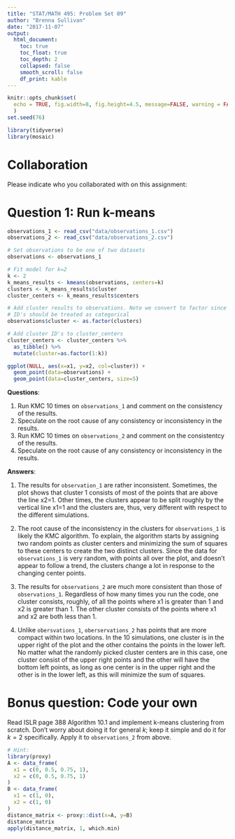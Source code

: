 ```yaml
---
title: "STAT/MATH 495: Problem Set 09"
author: "Brenna Sullivan"
date: "2017-11-07"
output:
  html_document:
    toc: true
    toc_float: true
    toc_depth: 2
    collapsed: false
    smooth_scroll: false
    df_print: kable
---
```


```r
knitr::opts_chunk$set(
  echo = TRUE, fig.width=8, fig.height=4.5, message=FALSE, warning = FALSE
  )
set.seed(76)

library(tidyverse)
library(mosaic)
```



# Collaboration

Please indicate who you collaborated with on this assignment: 



# Question 1: Run k-means
```r
observations_1 <- read_csv("data/observations_1.csv")
observations_2 <- read_csv("data/observations_2.csv")
```

```r
# Set observations to be one of two datasets
observations <- observations_1

# Fit model for k=2
k <- 2
k_means_results <- kmeans(observations, centers=k)
clusters <- k_means_results$cluster
cluster_centers <- k_means_results$centers

# Add cluster results to observations. Note we convert to factor since cluster
# ID's should be treated as categorical
observations$cluster <- as.factor(clusters)

# Add cluster ID's to cluster_centers
cluster_centers <- cluster_centers %>% 
  as_tibble() %>% 
  mutate(cluster=as.factor(1:k))

ggplot(NULL, aes(x=x1, y=x2, col=cluster)) +
  geom_point(data=observations) +
  geom_point(data=cluster_centers, size=5)
```

**Questions**:

1. Run KMC 10 times on `observations_1` and comment on the consistency of the
results.
1. Speculate on the root cause of any consistency or inconsistency in the
results.
1. Run KMC 10 times on `observations_2` and comment on the consistentcy of the
results.
1. Speculate on the root cause of any consistency or inconsistency in the
results.

**Answers**:

1. The results for `observation_1` are rather inconsistent.  Sometimes, the plot shows that cluster 1 consists of most of the points that are above the line x2=1.  Other times, the clusters appear to be split roughly by the vertical line x1=1 and the clusters are, thus, very different with respect to the different simulations.  

1.	The root cause of the inconsistency in the clusters for `observations_1` is likely the KMC algorithm.  To explain, the algorithm starts by assigning two random points as cluster centers and minimizing the sum of squares to these centers to create the two distinct clusters.  Since the data for `observations_1` is very random, with points all over the plot, and doesn't appear to follow a trend, the clusters change a lot in response to the changing center points.

1. The results for `observations_2` are much more consistent than those of `observations_1`.  Regardless of how many times you run the code, one cluster consists, roughly, of all the points where x1 is greater than 1 and x2 is greater than 1.  The other cluster consists of the points where x1 and x2 are both less than 1. 

1. Unlike `obersvations_1`, `oberservations_2` has points that are more compact within two locations.  In the 10 simulations, one cluster is in the upper right of the plot and the other contains the points in the lower left.  No matter what the randomly picked cluster centers are in this case, one cluster consist of the upper right points and the other will have the bottom left points, as long as one center is in the upper right and the other is in the lower left, as this will minimize the sum of squares.



# Bonus question: Code your own

Read ISLR page 388 Algorithm 10.1 and implement k-means clustering from scratch.
Don't worry about doing it for general $k$; keep it simple and do it for $k=2$
specifically. Apply it to `observations_2` from above.

```r
# Hint:
library(proxy)
A <- data_frame(
  x1 = c(0, 0.5, 0.75, 1),
  x2 = c(0, 0.5, 0.75, 1)
)
B <- data_frame(
  x1 = c(1, 0),
  x2 = c(1, 0)
)
distance_matrix <- proxy::dist(x=A, y=B)
distance_matrix
apply(distance_matrix, 1, which.min)
```
